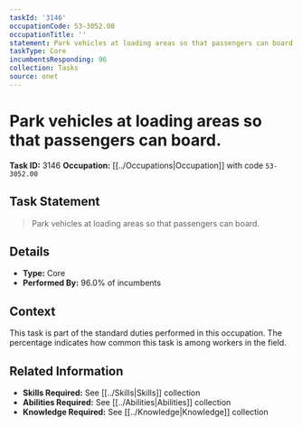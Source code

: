 ```yaml
---
taskId: '3146'
occupationCode: 53-3052.00
occupationTitle: ''
statement: Park vehicles at loading areas so that passengers can board.
taskType: Core
incumbentsResponding: 96
collection: Tasks
source: onet
---
```

# Park vehicles at loading areas so that passengers can board.

**Task ID:** 3146
**Occupation:** [[../Occupations|Occupation]] with code `53-3052.00`

## Task Statement

> Park vehicles at loading areas so that passengers can board.

## Details

- **Type:** Core
- **Performed By:** 96.0% of incumbents

## Context

This task is part of the standard duties performed in this occupation. The percentage indicates how common this task is among workers in the field.

## Related Information

- **Skills Required:** See [[../Skills|Skills]] collection
- **Abilities Required:** See [[../Abilities|Abilities]] collection
- **Knowledge Required:** See [[../Knowledge|Knowledge]] collection
